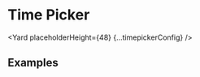 <!--
Copyright (c) Uber Technologies, Inc.

This source code is licensed under the MIT license found in the
LICENSE file in the root directory of this source tree.
-->





# Time Picker

<Yard placeholderHeight={48} {...timepickerConfig} />

## Examples

<Example title="Timepicker" path="timepicker/timepicker.tsx">
  <Timepicker />
</Example>

<Example title="Timepicker Min/Max Times" path="timepicker/timepicker-minmax.tsx">
  <TimepickerMinMax />
</Example>

<Exports component={TimepickerExports} title="Timepicker exports" path="baseui/timepicker" />
